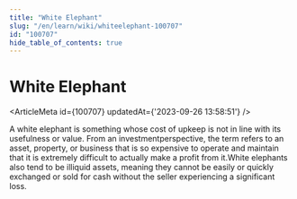 ```yaml
---
title: "White Elephant"
slug: "/en/learn/wiki/whiteelephant-100707"
id: "100707"
hide_table_of_contents: true
---
```



# White Elephant

<ArticleMeta id={100707} updatedAt={'2023-09-26 13:58:51'} />
<div className='border-solid border-b border-t-0 my-4 border-[var(--ifm-color-gray-300)]' />

A white elephant is something whose cost of upkeep is not in line with its usefulness or value. From an investmentperspective, the term refers to an asset, property, or business that is so expensive to operate and maintain that it is extremely difficult to actually make a profit from it.White elephants also tend to be illiquid assets, meaning they cannot be easily or quickly exchanged or sold for cash without the seller experiencing a significant loss.
